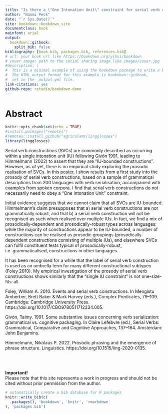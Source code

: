 ```yaml
--- 
title: "Is there a \"One Intonation Unit\" constraint for serial verb constructions?"
author: "Naomi Peck"
date: "`r Sys.Date()`"
site: bookdown::bookdown_site
documentclass: book
mainfont: arial
output:
  bookdown::gitbook:
    split_bib: false
bibliography: [book.bib, packages.bib, references.bib]
# url: your book url like https://bookdown.org/yihui/bookdown
# cover-image: path to the social sharing image like images/cover.jpg
#description: |
#  This is a minimal example of using the bookdown package to write a book.
#  The HTML output format for this example is bookdown::gitbook,
#  set in the _output.yml file.
link-citations: yes
github-repo: rstudio/bookdown-demo
---
```


# Abstract {-}

```r
knitr::opts_chunk$set(echo = TRUE)
#install.packages("remotes")
#remotes::install_github("agricolamz/lingglosses")
library(lingglosses)
```

Serial verb constructions (SVCs) are commonly described as occurring within a single intonation unit (IU) following Givón 1991, leading to Himmelmann (2022) to assert that they are "IU-bounded constructions". However, as of yet, there is no empirical study exploring the prosodic realisation of SVCs. In this poster, I show results from a first study into the prosody of serial verb constructions, based on a sample of grammatical descriptions from 200 languages with verb serialisation, accompanied with examples from spoken corpora. I find that serial verb constructions do not necessarily need to obey a “One Intonation Unit” constraint.

Initial evidence suggests that we cannot claim that all SVCs are IU-bounded. Himmelmann's claim presupposes that a) serial verb constructions are not grammatically robust, and that b) a serial verb construction will not be recognised as such when realised over multiple IUs. In fact, we find a mix of prosodically-dependent and prosodically-robust types across languages: while the majority of constructions appear to be IU-bounded, a number of constructions can be realised as prosodic groupings (prosodically-dependent constructions consisting of multiple IUs), and elsewhere SVCs can fulfil constituent tests typical of prosodically-robust, i.e. grammaticalised, constructions in other languages.

It has been recognised for a while that the label of serial verb construction is used as an umbrella term for many different constructional subtypes (Foley 2010). My empirical investigation of the prosody of serial verb constructions shows similarly that the “single IU constraint” is not one-size-fits-all. 

Foley, William A. 2010. Events and serial verb constructions. In Mengistu Amberber, Brett Baker & Mark Harvey (eds.), Complex Predicates, 79–109. Cambridge: Cambridge University Press. https://doi.org/10.1017/CBO9780511712234.005.

Givón, Talmy. 1991. Some substantive issues concerning verb serialization: grammatical vs. cognitive packaging. In Claire Lefebvre (ed.), Serial Verbs: Grammatical, Comparative and Cognitive Approaches, 137–184. Amsterdam: John Benjamins.

Himmelmann, Nikolaus P. 2022. Prosodic phrasing and the emergence of phrase structure. Linguistics. https://doi.org/10.1515/ling-2020-0135.

<br><br>
<div class="alert alert-warning">
  <strong>Important!</strong><br> Please note that this site represents a work in progress and should not be cited without prior permission from the author.
</div>



```r
# automatically create a bib database for R packages
knitr::write_bib(c(
  .packages(), 'bookdown', 'knitr', 'rmarkdown'
), 'packages.bib')
```
